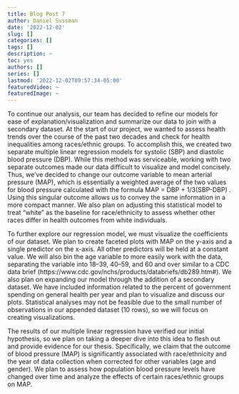 ```yaml
---
title: Blog Post 7
author: Daniel Sussman
date: '2022-12-02'
slug: []
categories: []
tags: []
description: ~
toc: yes
authors: []
series: []
lastmod: '2022-12-02T09:57:34-05:00'
featuredVideo: ~
featuredImage: ~
---
```




To continue our analysis, our team has decided to refine our models for ease of explanation/visualization and summarize our data to join with a secondary dataset. At the start of our project, we wanted to assess health trends over the course of the past two decades and check for health inequalities among races/ethnic groups. To accomplish this, we created two separate multiple linear regression models for systolic (SBP) and diastolic blood pressure (DBP). While this method was serviceable, working with two separate outcomes made our data difficult to visualize and model concisely. Thus, we’ve decided to change our outcome variable to mean arterial pressure (MAP), which is essentially a weighted average of the two values for blood pressure calculated with the formula MAP = DBP + 1/3(SBP-DBP) . Using this singular outcome allows us to convey the same information in a more compact manner. We also plan on adjusting this statistical model to treat “white” as the baseline for race/ethnicity to assess whether other races differ in health outcomes from white individuals.\n

To further explore our regression model, we must visualize the coefficients of our dataset. We plan to create faceted plots with MAP on the y-axis and a single predictor on the x-axis. All other predictors will be held at a constant value. We will also bin the age variable to more easily work with the data, separating the variable into 18–39, 40–59, and 60 and over similar to a CDC data brief (https://www.cdc.gov/nchs/products/databriefs/db289.htm#). We also plan on expanding our model through the addition of a secondary dataset. We have included information related to the percent of government spending on general health per year and plan to visualize and discuss our plots. Statistical analyses may not be feasible due to the small number of observations in our appended dataset (10 rows), so we will focus on creating visualizations. \n

The results of our multiple linear regression have verified our initial hypothesis, so we plan on taking a deeper dive into this idea to flesh out and provide evidence for our thesis. Specifically, we claim that the outcome of blood pressure (MAP) is significantly associated with race/ethnicity and the year of data collection when corrected for other variables (age and gender). We plan to assess how population blood pressure levels have changed over time and analyze the effects of certain races/ethnic groups on MAP. \n


